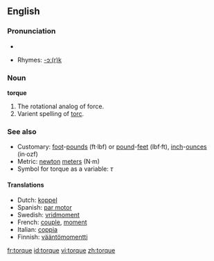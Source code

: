 ==English==

===Pronunciation===
*{{audio|en-us-torque.ogg|Audio (US)}}

*Rhymes: [[Rhymes:English:-ɔː(r)k|-ɔː(r)k]]

===Noun===
'''torque'''
# The rotational analog of force.
# Varient spelling of [[torc]].

===See also===
*Customary: [[foot]]-[[pound-force|pounds]] (ft·lbf) or [[pound-force|pound]]-[[feet]] (lbf·ft), [[inch]]-[[ounce-force|ounces]] (in·ozf)
*Metric: [[newton]] [[meter]]s (N·m)
*Symbol for torque as a variable:  ''&tau;''

====Translations====
*Dutch: [[koppel]] {{n}}
*Spanish: [[par motor]]
*Swedish: [[vridmoment]]
*French: [[couple]], [[moment]]
*Italian: [[coppia]]
*Finnish: [[vääntömomentti]]

[[fr:torque]]
[[id:torque]]
[[vi:torque]]
[[zh:torque]]